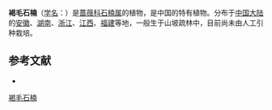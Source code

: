 {{Speciesbox
| name = 褐毛石楠
| status = 
| status_system = 
| image =
| genus = Photinia
| species = hirsuta
| authority = Hand.-Mazz.
| subdivision_ranks =[[变种|变种]]
| subdivision =
* 褐毛石楠 ''P. h.'' var. ''hirsuta''
* [[褐毛石楠裂叶|褐毛石楠裂叶]] ''P. h.'' var. ''lobulata''
}}

'''褐毛石楠'''（[[学名|学名]]：{{lang|la|''Photinia hirsuta''}}）是[[蔷薇科|蔷薇科]][[石楠属|石楠属]]的植物，是中国的特有植物。分布于[[中国大陆|中国大陆]]的[[安徽|安徽]]、[[湖南|湖南]]、[[浙江|浙江]]、[[江西|江西]]、[[福建|福建]]等地，一般生于山坡疏林中，目前尚未由人工引种栽培。

== 参考文献 ==
<div class="references-small">
* {{cite web| url =http://www.bioinfo.cn/db05/KmzwSpecies.php?action=view&id=19136| title =褐毛石楠（原变种）| work =《中国高等植物数据库全库》| publisher =中国科学院微生物研究所| author =昆明植物研究所| accessdate =2009-02-25| deadurl =yes| archiveurl =https://web.archive.org/web/20160305074329/http://www.bioinfo.cn/db05/KmzwSpecies.php?action=view&id=19136| archivedate =2016-03-05| df =}}
</div>
{{Taxonbar|from=Q15228557}}

[[Category:石楠属|褐毛石楠]]


{{植物小作品}}
